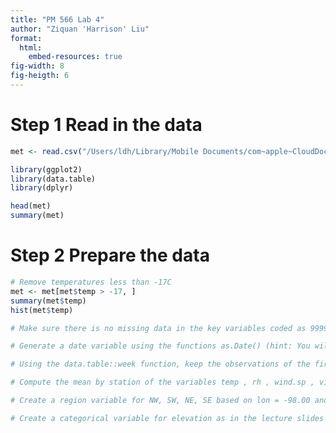 ```yaml
---
title: "PM 566 Lab 4"
author: "Ziquan 'Harrison' Liu"
format: 
  html:
    embed-resources: true
fig-width: 8
fig-heigth: 6
---
```

# Step 1 Read in the data
```r
met <- read.csv("/Users/ldh/Library/Mobile Documents/com~apple~CloudDocs/USC PhD/STUDY DOCUMENTS/Fall 2025/PM 566/PM566labs/Lab 3/met_all.gz")
```

```r
library(ggplot2)
library(data.table)
library(dplyr)
```

```r
head(met)
summary(met)
```

# Step 2 Prepare the data
```r
# Remove temperatures less than -17C 
met <- met[met$temp > -17, ]
summary(met$temp)
hist(met$temp)
```

```r
# Make sure there is no missing data in the key variables coded as 9999, 999, etc.

```

```r
# Generate a date variable using the functions as.Date() (hint: You will need the following to create a date paste(year, month, day, sep = "-") ).

```

```r
# Using the data.table::week function, keep the observations of the first week of the month. 

```

```r
# Compute the mean by station of the variables temp , rh , wind.sp , vis.dist , dew.point , lat , lon and elev .

```

```r
# Create a region variable for NW, SW, NE, SE based on lon = -98.00 and lat = 39.71 degrees

```

```r
# Create a categorical variable for elevation as in the lecture slides

```

```r

```

```r

```

```r

```

```r

```

```r

```

```r

```

```r

```

```r

```











